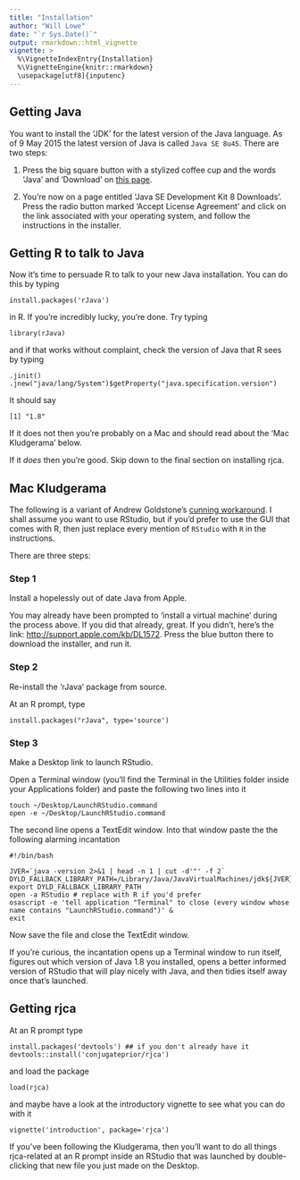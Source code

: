 ```yaml
---
title: "Installation"
author: "Will Lowe"
date: "`r Sys.Date()`"
output: rmarkdown::html_vignette
vignette: >
  %\VignetteIndexEntry{Installation}
  %\VignetteEngine{knitr::rmarkdown}
  \usepackage[utf8]{inputenc}
---
```


## Getting Java

You want to install the 'JDK' for the latest version of the Java language.  As of 9 May 2015 the latest version of Java is called `Java SE 8u45`.  There are two steps:

 1. Press the big square button with a stylized coffee cup and the words 'Java' and 'Download' on [this page](http://www.oracle.com/technetwork/java/javase/downloads/index.html).

 2. You're now on a page entitled 'Java SE Development Kit 8 Downloads'.  Press the radio button marked 'Accept License Agreement' and click on the link associated with your operating system, and follow the instructions in the installer.

## Getting R to talk to Java

Now it's time to persuade R to talk to your new Java installation.  You can do this by typing 

    install.packages('rJava')

in R.  If you're incredibly lucky, you're done.  Try typing

    library(rJava)

and if that works without complaint, check the version of Java that R sees by typing

    .jinit()
    .jnew("java/lang/System")$getProperty("java.specification.version")

It should say 

    [1] "1.8"
    
If it does not then you're probably on a Mac and should read about the 'Mac Kludgerama' below.

If it *does* then you're good.  Skip down to the final section on installing rjca.

## Mac Kludgerama

The following is a variant of Andrew Goldstone's [cunning workaround](http://andrewgoldstone.com/blog/2015/02/03/rjava/). I shall assume you want to use RStudio, but if you'd prefer to use the GUI that comes with R, then just replace every mention of `RStudio` with `R` in the instructions.  

There are three steps:

### Step 1

Install a hopelessly out of date Java from Apple.  

You may already have been prompted to 'install a virtual machine' during the process above.  If you did that already, great.  If you didn't, here's the link: [http://support.apple.com/kb/DL1572](http://support.apple.com/kb/DL1572).
Press the blue button there to download the installer, and run it.  
    
### Step 2

Re-install the 'rJava' package from source.  

At an R prompt, type     

    install.packages("rJava", type='source')
  
### Step 3

Make a Desktop link to launch RStudio.  

Open a Terminal window (you'll find the Terminal in the Utilities folder inside your Applications folder) and paste the following two lines into it
 
    touch ~/Desktop/LaunchRStudio.command
    open -e ~/Desktop/LaunchRStudio.command
 
The second line opens a TextEdit window.  Into that window paste the the following alarming incantation
 
    #!/bin/bash
          
    JVER=`java -version 2>&1 | head -n 1 | cut -d'"' -f 2`
    DYLD_FALLBACK_LIBRARY_PATH=/Library/Java/JavaVirtualMachines/jdk${JVER}.jdk/Contents/Home/jre/lib/server/
    export DYLD_FALLBACK_LIBRARY_PATH 
    open -a RStudio # replace with R if you'd prefer
    osascript -e 'tell application "Terminal" to close (every window whose name contains "LaunchRStudio.command")' &
    exit

Now save the file and close the TextEdit window.  
     
If you're curious, the incantation opens up a Terminal window to run itself, figures out which version of Java 1.8 you installed, opens a better informed version of RStudio that will play nicely with Java, and then tidies itself away once that's launched. 

## Getting rjca

At an R prompt type

    install.packages('devtools') ## if you don't already have it
    devtools::install('conjugateprior/rjca')

and load the package

    load(rjca)

and maybe have a look at the introductory vignette to see what you can do with it

    vignette('introduction', package='rjca')

If you've been following the Kludgerama, then you'll want to do all things rjca-related at an R prompt inside an RStudio that was launched by double-clicking that new file you just made on the Desktop.
